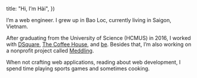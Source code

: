 
  title: "Hi, I’m Hải",
})

I’m a web engineer. I grew up in Bao Loc, currently living in Saigon, Vietnam.

After graduating from the University of Science (HCMUS) in 2016, I worked with [DSquare](https://dsquare.com.vn/ "Digital Agency"), [The Coffee House](https://www.thecoffeehouse.com/ "Food & Beverages"), and [be](https://be.xyz "On-demand Transportation"). Besides that, I’m also working on a nonprofit project called [Meddling](https://meddling.io "Help reduce the financial burden on students on their interview trail.").

When not crafting web applications, reading about web development, I spend time playing sports games and sometimes cooking.

<!-- If you have any questions, or any ideas to share, feel free to leave a message here. -->
